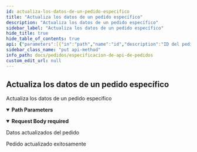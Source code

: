 ```yaml
---
id: actualiza-los-datos-de-un-pedido-especifico
title: "Actualiza los datos de un pedido específico"
description: "Actualiza los datos de un pedido específico"
sidebar_label: "Actualiza los datos de un pedido específico"
hide_title: true
hide_table_of_contents: true
api: {"parameters":[{"in":"path","name":"id","description":"ID del pedido a actualizar","required":true,"schema":{"type":"integer"}}],"requestBody":{"description":"Datos actualizados del pedido","required":true,"content":{"application/json":{"schema":{"type":"object","properties":{"id":{"type":"integer"},"cliente":{"type":"string"},"fecha":{"type":"string"},"estado":{"type":"string"}},"title":"Pedido"}}}},"responses":{"200":{"description":"Pedido actualizado exitosamente"}},"description":"Actualiza los datos de un pedido específico","method":"put","path":"/almacenes/pedidos/{id}","servers":[{"url":"https://api-pedidos-almacenes-v2-equipo-almacenes-test.apps.ocptest.andreani.com.ar"}],"jsonRequestBodyExample":{"id":0,"cliente":"string","fecha":"string","estado":"string"},"info":{"version":"1.0.0","title":"Especificación de API de Pedidos","description":"API para la gestión de pedidos de almacenes"},"postman":{"name":"Actualiza los datos de un pedido específico","description":{"type":"text/plain"},"url":{"path":["almacenes","pedidos",":id"],"host":["{{baseUrl}}"],"query":[],"variable":[{"disabled":false,"description":{"content":"(Required) ID del pedido a actualizar","type":"text/plain"},"type":"any","value":"","key":"id"}]},"header":[{"key":"Content-Type","value":"application/json"}],"method":"PUT","body":{"mode":"raw","raw":"\"\"","options":{"raw":{"language":"json"}}}}}
sidebar_class_name: "put api-method"
info_path: docs/pedidos/especificacion-de-api-de-pedidos
custom_edit_url: null
---
```



## Actualiza los datos de un pedido específico



Actualiza los datos de un pedido específico

<details style={{"marginBottom":"1rem"}} data-collapsed={false} open={true}><summary style={{}}><strong>Path Parameters</strong></summary><div><ul><ParamsItem className={"paramsItem"} param={{"in":"path","name":"id","description":"ID del pedido a actualizar","required":true,"schema":{"type":"integer"}}}></ParamsItem></ul></div></details><MimeTabs><TabItem label={"application/json"} value={"application/json-schema"}><details style={{}} data-collapsed={false} open={true}><summary style={{"textAlign":"left"}}><strong>Request Body</strong><strong style={{"fontSize":"var(--ifm-code-font-size)","color":"var(--openapi-required)"}}> required</strong></summary><div style={{"textAlign":"left","marginLeft":"1rem"}}><div style={{"marginTop":"1rem","marginBottom":"1rem"}}>

Datos actualizados del pedido

</div></div><ul style={{"marginLeft":"1rem"}}><SchemaItem collapsible={false} name={"id"} required={false} schemaName={"integer"} qualifierMessage={undefined} schema={{"type":"integer"}}></SchemaItem><SchemaItem collapsible={false} name={"cliente"} required={false} schemaName={"string"} qualifierMessage={undefined} schema={{"type":"string"}}></SchemaItem><SchemaItem collapsible={false} name={"fecha"} required={false} schemaName={"string"} qualifierMessage={undefined} schema={{"type":"string"}}></SchemaItem><SchemaItem collapsible={false} name={"estado"} required={false} schemaName={"string"} qualifierMessage={undefined} schema={{"type":"string"}}></SchemaItem></ul></details></TabItem></MimeTabs><div><ApiTabs><TabItem label={"200"} value={"200"}><div>

Pedido actualizado exitosamente

</div><div></div></TabItem></ApiTabs></div>
      